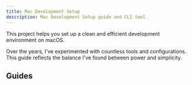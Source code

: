 ```yaml
---
title: Mac Development Setup
description: Mac Development Setup guide and CLI tool.
---
```


This project helps you set up a clean and efficient development environment on macOS.

Over the years, I've experimented with countless tools and configurations. This guide reflects the balance I've found between power and simplicity.

## Guides

<LinkCard
    title="First Steps"
    href="/mac-setup/guides/first-steps/"
    description="Install and set up Xcode, Command Line Tools, and Homebrew."
/>

<LinkCard
    title="Git Setup"
    href="/mac-setup/guides/git-setup/"
    description="Install and set up Git username, email, and terminal colors."
/>

<LinkCard
    title="Terminal Setup"
    href="/mac-setup/guides/terminal-setup/"
    description="Install and set up Terminal, Zsh, and Starship shell prompt."
/>

<LinkCard
    title="Code Editor Setup"
    href="/mac-setup/guides/code-editor-setup/"
    description="Install and set up Visual Studio Code and its extensions."
/>

<LinkCard
    title="Python Setup"
    href="/mac-setup/guides/python-setup/"
    description="Install and set up Python."
/>
